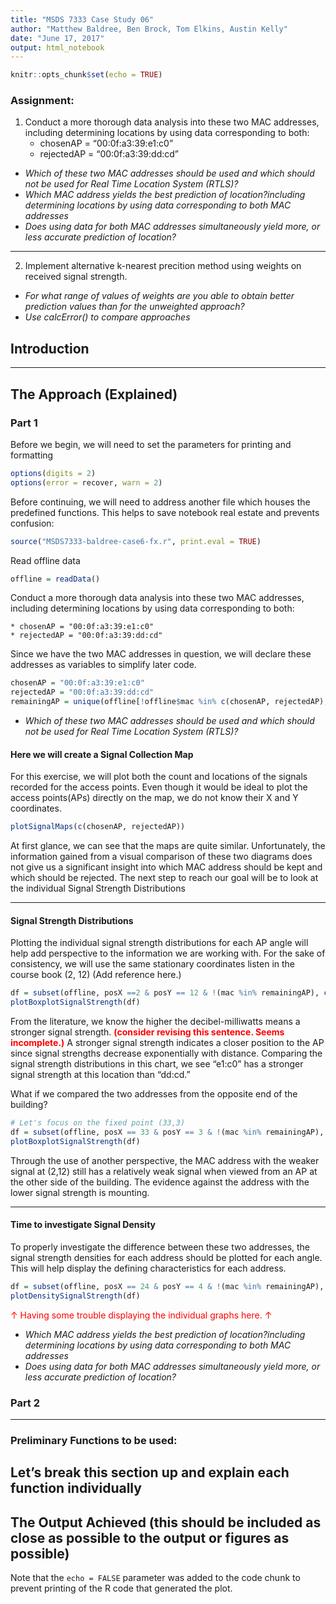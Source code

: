```yaml
---
title: "MSDS 7333 Case Study 06"
author: "Matthew Baldree, Ben Brock, Tom Elkins, Austin Kelly"
date: "June 17, 2017"
output: html_notebook
---
```


```r
knitr::opts_chunk$set(echo = TRUE)
```

### Assignment: 
1. Conduct a more thorough data analysis into these two MAC addresses, including determining locations by using data corresponding to both: 
    + chosenAP = "00:0f:a3:39:e1:c0"
    + rejectedAP = "00:0f:a3:39:dd:cd"
* *Which of these two MAC addresses should be used and which should not be used for Real Time Location System (RTLS)?*
* *Which MAC address yields the best prediction of location?including determining locations by using data corresponding to both MAC addresses*
* *Does using data for both MAC addresses simultaneously yield more, or less accurate prediction of location?*

***

2. Implement alternative k-nearest precition method using weights on received signal strength.
* *For what range of values of weights are you able to obtain better prediction values than for the unweighted approach?*
* *Use calcError() to compare approaches*

## Introduction

***

## The Approach (Explained)

### Part 1

Before we begin, we will need to set the parameters for printing and formatting
```r
options(digits = 2)
options(error = recover, warn = 2)
```
Before continuing, we will need to address another file which houses the predefined functions. This helps to save notebook real estate and prevents confusion:
```r
source("MSDS7333-baldree-case6-fx.r", print.eval = TRUE)
```

Read offline data
```r
offline = readData()
```

Conduct a more thorough data analysis into these two MAC addresses, including determining locations by using data corresponding to both:
    
    * chosenAP = "00:0f:a3:39:e1:c0"
    * rejectedAP = "00:0f:a3:39:dd:cd"
    
Since we have the two MAC addresses in question, we will declare these addresses as variables to simplify later code. 

```r
chosenAP = "00:0f:a3:39:e1:c0"
rejectedAP = "00:0f:a3:39:dd:cd"
remainingAP = unique(offline[!offline$mac %in% c(chosenAP, rejectedAP),]$mac)
```

* *Which of these two MAC addresses should be used and which should not be used for Real Time Location System (RTLS)?*

#### Here we will create a Signal Collection Map
For this exercise, we will plot both the count and locations of the signals recorded for the access points. Even though it would be ideal to plot the access points(APs) directly on the map, we do not know their X and Y coordinates. 

```r
plotSignalMaps(c(chosenAP, rejectedAP))
```

At first glance, we can see that the maps are quite similar. Unfortunately, the information gained from a visual comparison of these two diagrams does not give us a significant insight into which MAC address should be kept and which should be rejected. The next step to reach our goal will be to look at the individual Signal Strength Distributions

***

#### Signal Strength Distributions
Plotting the individual signal strength distributions for each AP angle will help add perspective to the information we are working with. For the sake of consistency, we will use the same stationary coordinates listen in the course book (2, 12) (Add reference here.)

```r
df = subset(offline, posX ==2 & posY == 12 & !(mac %in% remainingAP), c(signal, angle, mac))
plotBoxplotSignalStrength(df)
```

From the literature, we know the higher the decibel-milliwatts means a stronger signal strength.
<font color="red">**(consider revising this sentence. Seems incomplete.)**</font> A stronger signal strength indicates a closer position to the AP since signal strengths decrease exponentially with distance. Comparing the signal strength distributions in this chart, we see "e1:c0" has a stronger signal strength at this location than "dd:cd."

What if we compared the two addresses from the opposite end of the building? 
```r
# Let's focus on the fixed point (33,3)
df = subset(offline, posX == 33 & posY == 3 & !(mac %in% remainingAP), c(signal, angle, mac))
plotBoxplotSignalStrength(df)
```
Through the use of another perspective, the MAC address with the weaker signal at (2,12) still has a relatively weak signal when viewed from an AP at the other side of the building. The evidence against the address with the lower signal strength is mounting.

***

#### Time to investigate Signal Density
To properly investigate the difference between these two addresses, the signal strength densities for each address should be plotted for each angle. This will help display the defining characteristics for each address. 

```r
df = subset(offline, posX == 24 & posY == 4 & !(mac %in% remainingAP), c(signal, angle, mac))
plotDensitySignalStrength(df)
```
<font color = "red"> &uarr; Having some trouble displaying the individual graphs here. &uarr; </font>

* *Which MAC address yields the best prediction of location?including determining locations by using data corresponding to both MAC addresses*
* *Does using data for both MAC addresses simultaneously yield more, or less accurate prediction of location?*


### Part 2

***

### Preliminary Functions to be used: 
## Let's break this section up and explain each function individually


## The Output Achieved (this should be included as close as possible to the output or figures as possible)
Note that the `echo = FALSE` parameter was added to the code chunk to prevent printing of the R code that generated the plot.
